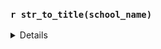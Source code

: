 
### `r str_to_title(school_name)` 

<details>

::: panel-tabset

### 0-3 Years

::: panel-tabset
###### Counts
```r
count_tbl[["0-3 years"]] %>% kable()
```

###### Percentage
```r
percent_tbl[["0-3 years"]] %>% kable()
```

###### Graph
```r
graphs[["0-3 years"]]
```

::: 

### 4-10 Years

::: panel-tabset
###### Counts
```r
count_tbl[["4-10 years"]] %>% kable()
```

###### Percentage
```r
percent_tbl[["4-10 years"]] %>% kable()
```

###### Graph
```r
graphs[["4-10 years"]]
```

::: 

### 10+ Years

::: panel-tabset
###### Counts
```r
count_tbl[["10+ years"]] %>% kable()
```

###### Percentage
```r
percent_tbl[["10+ years"]] %>% kable()
```

###### Graph
```r
graphs[["10+ years"]]
```

::: 

:::

</details>
